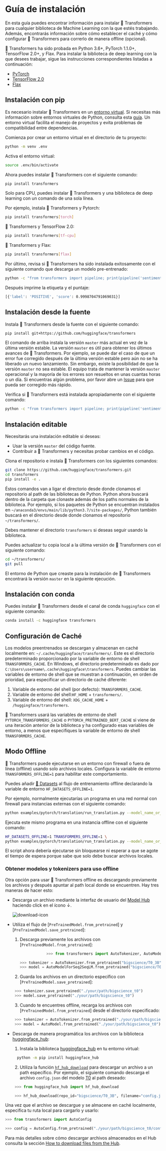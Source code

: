 <!---
Copyright 2022 The HuggingFace Team. All rights reserved.

Licensed under the Apache License, Version 2.0 (the "License");
you may not use this file except in compliance with the License.
You may obtain a copy of the License at

    http://www.apache.org/licenses/LICENSE-2.0

Unless required by applicable law or agreed to in writing, software
distributed under the License is distributed on an "AS IS" BASIS,
WITHOUT WARRANTIES OR CONDITIONS OF ANY KIND, either express or implied.
See the License for the specific language governing permissions and
limitations under the License.
-->

# Guía de instalación

En esta guía puedes encontrar información para instalar 🤗 Transformers para cualquier biblioteca de Machine Learning con la que estés trabajando. Además, encontrarás información sobre cómo establecer el caché y cómo configurar 🤗 Transformers para correrlo de manera offline (opcional).

🤗 Transformers ha sido probada en Python 3.6+, PyTorch 1.1.0+, TensorFlow 2.0+, y Flax. Para instalar la biblioteca de deep learning con la que desees trabajar, sigue las instrucciones correspondientes listadas a continuación:

* [PyTorch](https://pytorch.org/get-started/locally/)
* [TensorFlow 2.0](https://www.tensorflow.org/install/pip)
* [Flax](https://flax.readthedocs.io/en/latest/)

## Instalación con pip

Es necesario instalar 🤗 Transformers en un [entorno virtual](https://docs.python.org/3/library/venv.html). Si necesitas más información sobre entornos virtuales de Python, consulta esta [guía](https://packaging.python.org/guides/installing-using-pip-and-virtual-environments/
). Un entorno virtual facilita el manejo de proyectos y evita problemas de compatibilidad entre dependencias.

Comienza por crear un entorno virtual en el directorio de tu proyecto:

```bash
python -m venv .env
```

Activa el entorno virtual:

```bash
source .env/bin/activate
```

Ahora puedes instalar 🤗 Transformers con el siguiente comando:

```bash
pip install transformers
```

Solo para CPU, puedes instalar 🤗 Transformers y una biblioteca de deep learning con un comando de una sola línea.

Por ejemplo, instala 🤗 Transformers y Pytorch:

```bash
pip install transformers[torch]
```

🤗 Transformers y TensorFlow 2.0:

```bash
pip install transformers[tf-cpu]
```

🤗 Transformers y Flax:

```bash
pip install transformers[flax]
```

Por último, revisa si 🤗 Transformers ha sido instalada exitosamente con el siguiente comando que descarga un modelo pre-entrenado:

```bash
python -c "from transformers import pipeline; print(pipeline('sentiment-analysis')('we love you'))"
```
Después imprime la etiqueta y el puntaje:

```bash
[{'label': 'POSITIVE', 'score': 0.9998704791069031}]
```

## Instalación desde la fuente

Instala 🤗 Transformers desde la fuente con el siguiente comando:

```bash
pip install git+https://github.com/huggingface/transformers
```

El comando de arriba instala la versión `master` más actual en vez de la última versión estable. La versión `master` es útil para obtener los últimos avances de  🤗 Transformers. Por ejemplo, se puede dar el caso de que un error fue corregido después de la última versión estable pero aún no se ha liberado un nuevo lanzamiento. Sin embargo, existe la posibilidad de que la versión `master` no sea estable. El equipo trata de mantener la versión `master` operacional y la mayoría de los errores son resueltos en unas cuantas horas o un día. Si encuentras algún problema, por favor abre un [Issue](https://github.com/huggingface/transformers/issues) para que pueda ser corregido más rápido.

Verifica si 🤗 Transformers está instalada apropiadamente con el siguiente comando:

```bash
python -c "from transformers import pipeline; print(pipeline('sentiment-analysis')('I love you'))"
```

## Instalación editable

Necesitarás una instalación editable si deseas:
* Usar la versión `master` del código fuente.
* Contribuir a 🤗 Transformers y necesitas probar cambios en el código.

Clona el repositorio e instala 🤗 Transformers con los siguientes comandos:

```bash
git clone https://github.com/huggingface/transformers.git
cd transformers
pip install -e .
```

Éstos comandos van a ligar el directorio desde donde clonamos el repositorio al path de las bibliotecas de Python. Python ahora buscará dentro de la carpeta que clonaste además de los paths normales de la biblioteca. Por ejemplo, si los paquetes de Python se encuentran instalados en `~/anaconda3/envs/main/lib/python3.7/site-packages/`, Python también buscará en el directorio desde donde clonamos el repositorio `~/transformers/`.

<Tip warning={true}>

Debes mantener el directorio `transformers` si deseas seguir usando la biblioteca.

</Tip>

Puedes actualizar tu copia local a la última versión de 🤗 Transformers con el siguiente comando:

```bash
cd ~/transformers/
git pull
```

El entorno de Python que creaste para la instalación de 🤗 Transformers encontrará la versión `master` en la siguiente ejecución.

## Instalación con conda

Puedes instalar 🤗 Transformers desde el canal de conda `huggingface` con el siguiente comando:

```bash
conda install -c huggingface transformers
```

## Configuración de Caché

Los modelos preentrenados se descargan y almacenan en caché localmente en: `~/.cache/huggingface/transformers/`. Este es el directorio predeterminado proporcionado por la variable de entorno de shell `TRANSFORMERS_CACHE`. En Windows, el directorio predeterminado es dado por `C:\Users\username\.cache\huggingface\transformers`. Puedes cambiar las variables de entorno de shell que se muestran a continuación, en orden de prioridad, para especificar un directorio de caché diferente:

1. Variable de entorno del shell (por defecto): `TRANSFORMERS_CACHE`.
2. Variable de entorno del shell:`HF_HOME` + `transformers/`.
3. Variable de entorno del shell: `XDG_CACHE_HOME` + `/huggingface/transformers`.

<Tip>

🤗 Transformers usará las variables de entorno de shell `PYTORCH_TRANSFORMERS_CACHE` o `PYTORCH_PRETRAINED_BERT_CACHE` si viene de una iteración anterior de la biblioteca y ha configurado esas variables de entorno, a menos que especifiques la variable de entorno de shell `TRANSFORMERS_CACHE`.
    
</Tip>


## Modo Offline

🤗 Transformers puede ejecutarse en un entorno con firewall o fuera de línea (offline) usando solo archivos locales. Configura la variable de entorno `TRANSFORMERS_OFFLINE=1` para habilitar este comportamiento.

<Tip>

Puedes añadir [🤗 Datasets](https://huggingface.co/docs/datasets/) al flujo de entrenamiento offline declarando la variable de entorno  `HF_DATASETS_OFFLINE=1`.

</Tip>

Por ejemplo, normalmente ejecutarías un programa en una red normal con firewall para instancias externas con el siguiente comando:

```bash
python examples/pytorch/translation/run_translation.py --model_name_or_path t5-small --dataset_name wmt16 --dataset_config ro-en ...
```

Ejecuta este mismo programa en una instancia offline con el siguiente comando:

```bash
HF_DATASETS_OFFLINE=1 TRANSFORMERS_OFFLINE=1 \
python examples/pytorch/translation/run_translation.py --model_name_or_path t5-small --dataset_name wmt16 --dataset_config ro-en ...
```

El script ahora debería ejecutarse sin bloquearse ni esperar a que se agote el tiempo de espera porque sabe que solo debe buscar archivos locales.

### Obtener modelos y tokenizers para uso offline

Otra opción para usar 🤗 Transformers offline es descargando previamente los archivos y después apuntar al path local donde se encuentren. Hay tres maneras de hacer esto:

* Descarga un archivo mediante la interfaz de usuario del [Model Hub](https://huggingface.co/models) haciendo click en el ícono ↓.

    ![download-icon](https://huggingface.co/datasets/huggingface/documentation-images/resolve/main/download-icon.png)


* Utiliza el flujo de [`PreTrainedModel.from_pretrained`] y [`PreTrainedModel.save_pretrained`]:
    1. Descarga previamente los archivos con [`PreTrainedModel.from_pretrained`]:

        ```py
                    >>> from transformers import AutoTokenizer, AutoModelForSeq2SeqLM

        >>> tokenizer = AutoTokenizer.from_pretrained("bigscience/T0_3B")
        >>> model = AutoModelForSeq2SeqLM.from_pretrained("bigscience/T0_3B")
        ```


    2. Guarda los archivos en un directorio específico con [`PreTrainedModel.save_pretrained`]:

    ```py
     >>> tokenizer.save_pretrained("./your/path/bigscience_t0")
     >>> model.save_pretrained("./your/path/bigscience_t0")
     ```

    3. Cuando te encuentres offline, recarga los archivos con [`PreTrainedModel.from_pretrained`] desde el directorio especificado: 

    ```py
     >>> tokenizer = AutoTokenizer.from_pretrained("./your/path/bigscience_t0")
     >>> model = AutoModel.from_pretrained("./your/path/bigscience_t0")
     ```

* Descarga de manera programática los archivos con la biblioteca [huggingface_hub](https://github.com/huggingface/huggingface_hub/tree/main/src/huggingface_hub):

    1. Instala la biblioteca [huggingface_hub](https://github.com/huggingface/huggingface_hub/tree/main/src/huggingface_hub) en tu entorno virtual: 

    ```bash
      python -m pip install huggingface_hub
     ```

    2. Utiliza la función [`hf_hub_download`](https://huggingface.co/docs/hub/adding-a-library#download-files-from-the-hub) para descargar un archivo a un path específico. Por ejemplo, el siguiente comando descarga el archivo `config.json` del modelo [T0](https://huggingface.co/bigscience/T0_3B) al path deseado:

    ```py
     >>> from huggingface_hub import hf_hub_download

     >>> hf_hub_download(repo_id="bigscience/T0_3B", filename="config.json", cache_dir="./your/path/bigscience_t0")
     ```

Una vez que el archivo se descargue y se almacene en caché localmente, especifica tu ruta local para cargarlo y usarlo:

```py
>>> from transformers import AutoConfig

>>> config = AutoConfig.from_pretrained("./your/path/bigscience_t0/config.json")
```

<Tip>

Para más detalles sobre cómo descargar archivos almacenados en el Hub consulta la sección [How to download files from the Hub](https://huggingface.co/docs/hub/how-to-downstream).

</Tip>







